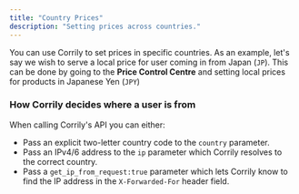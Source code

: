 ```yaml
---
title: "Country Prices"
description: "Setting prices across countries."
---
```


You can use Corrily to set prices in specific countries. As an example, let's say we wish to serve a local price for
user coming in from Japan (`JP`). This can be done by going to the **Price Control Centre** and setting local prices for
products in Japanese Yen (`JPY`)


### How Corrily decides where a user is from
When calling Corrily's API you can either:
* Pass an explicit two-letter country code to the `country` parameter.
* Pass an IPv4/6 address to the `ip` parameter which Corrily resolves to the correct country.
* Pass a `get_ip_from_request:true` parameter which lets Corrily know to find the IP address in the `X-Forwarded-For` header field.



